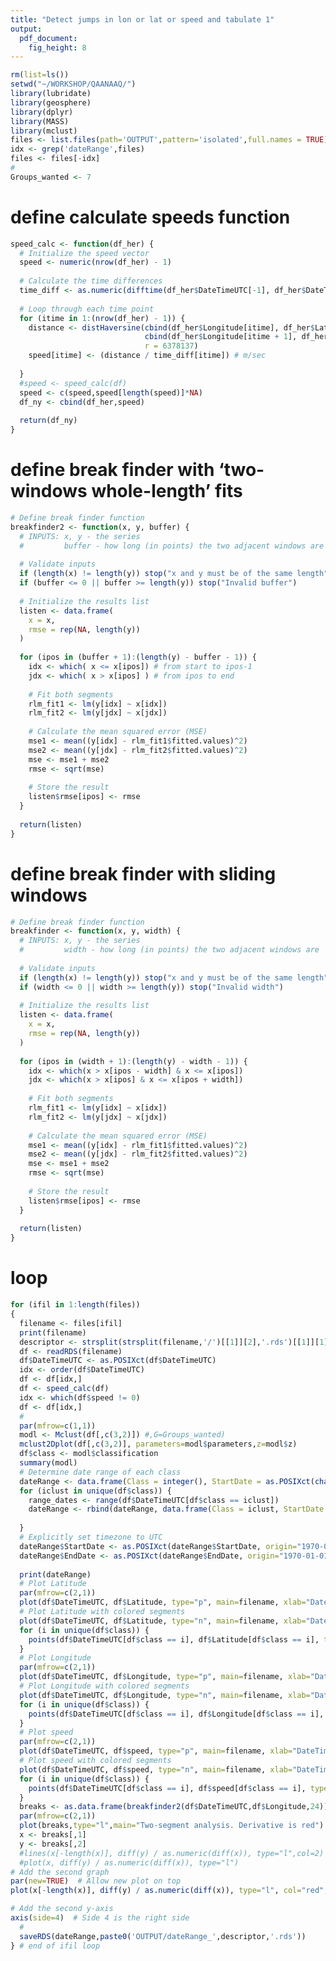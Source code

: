 ```yaml
---
title: "Detect jumps in lon or lat or speed and tabulate 1"
output: 
  pdf_document: 
    fig_height: 8
---
```




```r
rm(list=ls())
setwd("~/WORKSHOP/QAANAAQ/")
library(lubridate)
library(geosphere) 
library(dplyr)
library(MASS)
library(mclust)
files <- list.files(path='OUTPUT',pattern='isolated',full.names = TRUE)
idx <- grep('dateRange',files)
files <- files[-idx]
#
Groups_wanted <- 7
```

# define calculate speeds function
```r
speed_calc <- function(df_her) {
  # Initialize the speed vector
  speed <- numeric(nrow(df_her) - 1)
  
  # Calculate the time differences
  time_diff <- as.numeric(difftime(df_her$DateTimeUTC[-1], df_her$DateTimeUTC[-nrow(df_her)], units = "secs"))
  
  # Loop through each time point
  for (itime in 1:(nrow(df_her) - 1)) {
    distance <- distHaversine(cbind(df_her$Longitude[itime], df_her$Latitude[itime]),
                              cbind(df_her$Longitude[itime + 1], df_her$Latitude[itime + 1]),
                              r = 6378137)
    speed[itime] <- (distance / time_diff[itime]) # m/sec
    
  }
  #speed <- speed_calc(df)
  speed <- c(speed,speed[length(speed)]*NA)
  df_ny <- cbind(df_her,speed)
  
  return(df_ny)
}
```


# define break finder with 'two-windows whole-length' fits
```r
# Define break finder function
breakfinder2 <- function(x, y, buffer) {
  # INPUTS: x, y - the series
  #         buffer - how long (in points) the two adjacent windows are
  
  # Validate inputs
  if (length(x) != length(y)) stop("x and y must be of the same length")
  if (buffer <= 0 || buffer >= length(y)) stop("Invalid buffer")
  
  # Initialize the results list
  listen <- data.frame(
    x = x,
    rmse = rep(NA, length(y))
  )
  
  for (ipos in (buffer + 1):(length(y) - buffer - 1)) {
    idx <- which( x <= x[ipos]) # from start to ipos-1
    jdx <- which( x > x[ipos] ) # from ipos to end
    
    # Fit both segments
    rlm_fit1 <- lm(y[idx] ~ x[idx])
    rlm_fit2 <- lm(y[jdx] ~ x[jdx])
    
    # Calculate the mean squared error (MSE)
    mse1 <- mean((y[idx] - rlm_fit1$fitted.values)^2)
    mse2 <- mean((y[jdx] - rlm_fit2$fitted.values)^2)
    mse <- mse1 + mse2
    rmse <- sqrt(mse)
    
    # Store the result
    listen$rmse[ipos] <- rmse
  }
  
  return(listen)
}
```

# define break finder with sliding windows
```r
# Define break finder function
breakfinder <- function(x, y, width) {
  # INPUTS: x, y - the series
  #         width - how long (in points) the two adjacent windows are
  
  # Validate inputs
  if (length(x) != length(y)) stop("x and y must be of the same length")
  if (width <= 0 || width >= length(y)) stop("Invalid width")
  
  # Initialize the results list
  listen <- data.frame(
    x = x,
    rmse = rep(NA, length(y))
  )
  
  for (ipos in (width + 1):(length(y) - width - 1)) {
    idx <- which(x > x[ipos - width] & x <= x[ipos])
    jdx <- which(x > x[ipos] & x <= x[ipos + width])
    
    # Fit both segments
    rlm_fit1 <- lm(y[idx] ~ x[idx])
    rlm_fit2 <- lm(y[jdx] ~ x[jdx])
    
    # Calculate the mean squared error (MSE)
    mse1 <- mean((y[idx] - rlm_fit1$fitted.values)^2)
    mse2 <- mean((y[jdx] - rlm_fit2$fitted.values)^2)
    mse <- mse1 + mse2
    rmse <- sqrt(mse)
    
    # Store the result
    listen$rmse[ipos] <- rmse
  }
  
  return(listen)
}
```


# loop
```r

for (ifil in 1:length(files))
{
  filename <- files[ifil]
  print(filename)
  descriptor <- strsplit(strsplit(filename,'/')[[1]][2],'.rds')[[1]][1]
  df <- readRDS(filename)
  df$DateTimeUTC <- as.POSIXct(df$DateTimeUTC)
  idx <- order(df$DateTimeUTC)
  df <- df[idx,]
  df <- speed_calc(df)
  idx <- which(df$speed != 0)
  df <- df[idx,]
  #
  par(mfrow=c(1,1))
  modl <- Mclust(df[,c(3,2)]) #,G=Groups_wanted)
  mclust2Dplot(df[,c(3,2)], parameters=modl$parameters,z=modl$z)
  df$class <- modl$classification
  summary(modl)
  # Determine date range of each class
  dateRange <- data.frame(Class = integer(), StartDate = as.POSIXct(character()), EndDate = as.POSIXct(character()), stringsAsFactors = FALSE)
  for (iclust in unique(df$class)) {
    range_dates <- range(df$DateTimeUTC[df$class == iclust])
    dateRange <- rbind(dateRange, data.frame(Class = iclust, StartDate = range_dates[1], EndDate = range_dates[2], N = length(which(df$class == iclust))))
    
  }
  # Explicitly set timezone to UTC
  dateRange$StartDate <- as.POSIXct(dateRange$StartDate, origin="1970-01-01", tz = "UTC")
  dateRange$EndDate <- as.POSIXct(dateRange$EndDate, origin="1970-01-01", tz = "UTC")
  
  print(dateRange)
  # Plot Latitude
  par(mfrow=c(2,1))
  plot(df$DateTimeUTC, df$Latitude, type="p", main=filename, xlab="DateTimeUTC", ylab="Latitude",pch=19,cex=0.3)
  # Plot Latitude with colored segments
  plot(df$DateTimeUTC, df$Latitude, type="n", main=filename, xlab="DateTimeUTC", ylab="Latitude",pch=19,cex=0.3)
  for (i in unique(df$class)) {
    points(df$DateTimeUTC[df$class == i], df$Latitude[df$class == i], type="p", col=i,pch=19,cex=0.3)
  }
  # Plot Longitude
  par(mfrow=c(2,1))
  plot(df$DateTimeUTC, df$Longitude, type="p", main=filename, xlab="DateTimeUTC", ylab="Longitude",pch=19,cex=0.3)
  # Plot Longitude with colored segments
  plot(df$DateTimeUTC, df$Longitude, type="n", main=filename, xlab="DateTimeUTC", ylab="Longitude",pch=19,cex=0.3)
  for (i in unique(df$class)) {
    points(df$DateTimeUTC[df$class == i], df$Longitude[df$class == i], type="p", col=i,pch=19,cex=0.3)
  }
  # Plot speed
  par(mfrow=c(2,1))
  plot(df$DateTimeUTC, df$speed, type="p", main=filename, xlab="DateTimeUTC", ylab="speed", pch=19, cex=0.3, log='y')
  # Plot speed with colored segments
  plot(df$DateTimeUTC, df$speed, type="n", main=filename, xlab="DateTimeUTC", ylab="speed",pch=19,cex=0.3, log='y')
  for (i in unique(df$class)) {
    points(df$DateTimeUTC[df$class == i], df$speed[df$class == i], type="p", col=i,pch=19,cex=0.3)
  }
  breaks <- as.data.frame(breakfinder2(df$DateTimeUTC,df$Longitude,24))
  par(mfrow=c(2,1))
  plot(breaks,type="l",main="Two-segment analysis. Derivative is red")
  x <- breaks[,1]
  y <- breaks[,2]
  #lines(x[-length(x)], diff(y) / as.numeric(diff(x)), type="l",col=2)
  #plot(x, diff(y) / as.numeric(diff(x)), type="l")
# Add the second graph
par(new=TRUE)  # Allow new plot on top
plot(x[-length(x)], diff(y) / as.numeric(diff(x)), type="l", col="red", axes=FALSE, xlab="", ylab="")

# Add the second y-axis
axis(side=4)  # Side 4 is the right side
  #
  saveRDS(dateRange,paste0('OUTPUT/dateRange_',descriptor,'.rds'))
} # end of ifil loop
```


